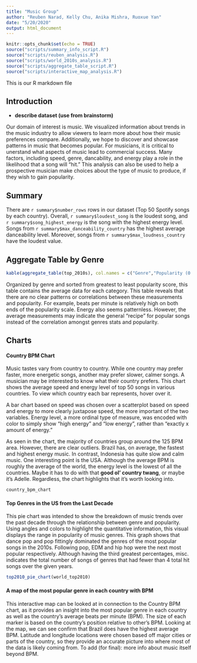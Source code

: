 ```yaml
---
title: "Music Group"
author: "Reuben Narad, Kelly Chu, Anika Mishra, Ruoxue Yan"
date: "5/20/2020"
output: html_document
---
```



```r
knitr::opts_chunk$set(echo = TRUE)
source("scripts/summary_info_script.R")
source("scripts/reuben_analysis.R")
source("scripts/world_2010s_analysis.R")
source("scripts/aggregate_table_script.R")
source("scripts/interactive_map_analysis.R")
```

This is our R markdown file

## Introduction

- **describe dataset (use from brainstorm)**

Our domain of interest is music. We visualized information about trends in the music industry to allow viewers to learn more about how their music preferences compare. Additionally, we hope to discover and showcase patterns in music that becomes popular. 
For musicians, it is critical to unerstand what aspects of music lead to commercial success. Many factors, including speed, genre, dancability, and energy play a role in the likelihood that a song will "hit." This analysis can also be used to help a prospective musician make choices about the type of music to produce, if they wish to gain popularity. 

## Summary
There are `r summary$number_rows` rows in our dataset (Top 50 Spotify songs by each country). Overall, `r summary$loudest_song` is the loudest song, and `r summary$song_highest_energy` is the song with the highest energy level. Songs from `r summary$max_danceability_country` has the highest average danceability level. Moreover, songs from `r summary$max_loudness_country` have the loudest value.  

## Aggregate Table by Genre

```R
kable(aggregate_table(top_2010s), col.names = c("Genre","Popularity (0 to 100)", "BPM", "Energy","Dance-ability", "Liveliness") )
```

Organized by genre and sorted from greatest to least popularity score, this table contains the average data for each category. This table reveals that there are no clear patterns or correlations between these measurements and popularity. For example, beats per minute is relatively high on both ends of the popularity scale. Energy also seems patternless. However, the average measurements may indicate the general "recipe" for popular songs instead of the correlation amongst genres stats and popularity. 

## Charts

#### Country BPM Chart

Music tastes vary from country to country. While one country may prefer faster, more energetic songs, another may prefer slower, calmer songs. A musician may be interested to know what their country prefers. This chart shows the average speed and energy level of top 50 songs in various countries. To view which country each bar represents, hover over it.

A bar chart based on speed was chosen over a scatterplot based on speed and energy to more clearly juxtapose speed, the more important of the two variables. Energy level, a more ordinal type of measure, was encoded with color to simply show "high energy" and "low energy", rather than "exactly x amount of energy."

As seen in the chart, the majority of countries group around the 125 BPM area. However, there are clear outliers. Brazil has, on average, the fastest and highest energy music. In contrast, Indonesia has quite slow and calm music. One interesting point is the USA. Although the average BPM is roughly the average of the world, the energy level is the lowest of all the countries. Maybe it has to do with that **good ol' country twang**, or maybe it's Adelle. Regardless, the chart highlights that it's worth looking into.

```r
country_bpm_chart
```


#### Top Genres in the US from the Last Decade 

This pie chart was intended to show the breakdown of music trends over the past decade through the relationship between genre and popularity. Using angles and colors to highlight the quantitative information, this visual displays the range in popularity of music genres. This graph shows that dance pop and pop fittingly dominated the genres of the most popular songs in the 2010s. Following pop, EDM and hip hop were the next most popular respectively. Although having the third greatest percentages, misc. indicates the total number of songs of genres that had fewer than 4 total hit songs over the given years.

```r
top2010_pie_chart(world_top2010)
```


#### A map of the most popular genre in each country with BPM

This interactive map can be looked at in connection to the Country BPM chart, as it
provides an insight into the most popular genre in each country as well as the country's
average beats per minute (BPM). The size of each marker is based on the country's position
relative to other's BPM. Looking at the map, we can see confirm that Brazil does have the
highest average BPM. Latitude and longitude locations were chosen based off major cities or
parts of the country, so they provide an accurate picture into where most of the data is likely
coming from. To add (for final): more info about music itself beyond BPM.

